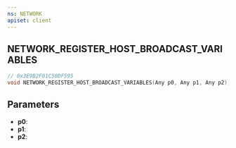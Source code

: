 ```yaml
---
ns: NETWORK
apiset: client
---
```

## NETWORK_REGISTER_HOST_BROADCAST_VARIABLES

```c
// 0x3E9B2F01C50DF595
void NETWORK_REGISTER_HOST_BROADCAST_VARIABLES(Any p0, Any p1, Any p2);
```


## Parameters
* **p0**:
* **p1**:
* **p2**:
